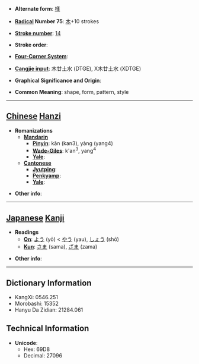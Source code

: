 * '''Alternate form''': [[樣]]

* '''[[Wiktionary:Chinese radical index| Radical]] Number 75''': [[Wiktionary:Chinese radical index 木|木]]+10 strokes

* '''[[Wiktionary:Chinese total strokes index|Stroke number]]''': [[Wiktionary:Chinese total strokes index 14|14]]

* '''Stroke order''': 

* '''[[Wiktionary:Chinese four corner index|Four-Corner System]]''': 

* '''[[Wiktionary:Chinese Cangjie index|Cangjie input]]''': 木廿土水 (DTGE), X木廿土水 (XDTGE)

* '''Graphical Significance and Origin''': 

* '''Common Meaning''': shape, form, pattern, style

----

== [[Chinese]] [[Hanzi]] ==

* '''Romanizations'''
** '''[[Mandarin]]'''
*** '''[[Pinyin]]''': kǎn (kan3), yàng (yang4)
*** '''[[Wade-Giles]]''': k'an<sup>3</sup>, yang<sup>4</sup>
*** '''[[Yale]]''': 
** '''[[Cantonese]]'''
*** '''[[Jyutping]]''':
*** '''[[Penkyamp]]''': 
*** '''[[Yale]]''': 

* '''Other info''': 

----

== [[Japanese]] [[Kanji]] ==

* '''Readings'''
** '''[[On]]''': [[よう]] (yō) < [[やう]] (yau), [[しょう]] (shō)
** '''[[Kun]]''': [[さま]] (sama), [[ざま]] (zama)

* '''Other info''':  

----

== Dictionary Information ==

* KangXi: 0546.251
* Morobashi: 15352
* Hanyu Da Zidian: 21284.061

== Technical Information ==

* '''Unicode''':
** Hex: 69D8
** Decimal: 27096